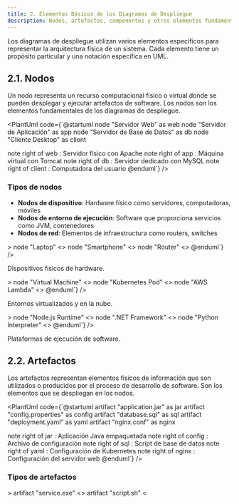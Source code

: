 ```yaml
---
title: 2. Elementos Básicos de los Diagramas de Despliegue
description: Nodos, artefactos, componentes y otros elementos fundamentales en UML
---
```




Los diagramas de despliegue utilizan varios elementos específicos para representar la arquitectura física de un sistema. Cada elemento tiene un propósito particular y una notación específica en UML.

## 2.1. Nodos

Un nodo representa un recurso computacional físico o virtual donde se pueden desplegar y ejecutar artefactos de software. Los nodos son los elementos fundamentales de los diagramas de despliegue.

<PlantUml code={`@startuml
node "Servidor Web" as web
node "Servidor de Aplicación" as app
node "Servidor de Base de Datos" as db
node "Cliente Desktop" as client

note right of web : Servidor físico con Apache
note right of app : Máquina virtual con Tomcat
note right of db : Servidor dedicado con MySQL
note right of client : Computadora del usuario
@enduml`} />

### Tipos de nodos

- **Nodos de dispositivo**: Hardware físico como servidores, computadoras, móviles
- **Nodos de entorno de ejecución**: Software que proporciona servicios como JVM, contenedores
- **Nodos de red**: Elementos de infraestructura como routers, switches

<Tabs>
  <TabItem label="Nodos físicos">
    <PlantUml code={`@startuml
node "Servidor Rack" <<device>>
node "Laptop" <<device>>
node "Smartphone" <<device>>
node "Router" <<device>>
@enduml`} />
    <p>Dispositivos físicos de hardware.</p>
  </TabItem>
  <TabItem label="Nodos virtuales">
    <PlantUml code={`@startuml
node "Docker Container" <<container>>
node "Virtual Machine" <<vm>>
node "Kubernetes Pod" <<pod>>
node "AWS Lambda" <<serverless>>
@enduml`} />
    <p>Entornos virtualizados y en la nube.</p>
  </TabItem>
  <TabItem label="Entornos de ejecución">
    <PlantUml code={`@startuml
node "JVM" <<runtime>>
node "Node.js Runtime" <<runtime>>
node ".NET Framework" <<runtime>>
node "Python Interpreter" <<runtime>>
@enduml`} />
    <p>Plataformas de ejecución de software.</p>
  </TabItem>
</Tabs>

## 2.2. Artefactos

Los artefactos representan elementos físicos de información que son utilizados o producidos por el proceso de desarrollo de software. Son los elementos que se despliegan en los nodos.

<PlantUml code={`@startuml
artifact "application.jar" as jar
artifact "config.properties" as config
artifact "database.sql" as sql
artifact "deployment.yaml" as yaml
artifact "nginx.conf" as nginx

note right of jar : Aplicación Java empaquetada
note right of config : Archivo de configuración
note right of sql : Script de base de datos
note right of yaml : Configuración de Kubernetes
note right of nginx : Configuración del servidor web
@enduml`} />

### Tipos de artefactos

<Tabs>
  <TabItem label="Ejecutables">
    <PlantUml code={`@startuml
artifact "app.jar" <<executable>>
artifact "service.exe" <<executable>>
artifact "script.sh" <<script>>
artifact "app.war" <<web-archive>>
@enduml`} />
    <p>Archivos que pueden ejecutarse directamente.</p>
  </TabItem>
  <TabItem label="Configuración">
    <PlantUml code={`@startuml
artifact "application.yml" <<config>>
artifact "database.properties" <<config>>
artifact "Dockerfile" <<config>>
artifact "docker-compose.yml" <<config>>
@enduml`} />
    <p>Archivos de configuración del sistema.</p>
  </TabItem>
  <TabItem label="Datos">
    <PlantUml code={`@startuml
artifact "schema.sql" <<data>>
artifact "backup.dump" <<data>>
artifact "static-files.zip" <<data>>
artifact "certificates.pem" <<security>>
@enduml`} />
    <p>Archivos de datos y recursos.</p>
  </TabItem>
</Tabs>

## 2.3. Componentes desplegables

Los componentes en diagramas de despliegue representan unidades de software que pueden ser desplegadas independientemente en nodos específicos.

<PlantUml code={`@startuml
node "Servidor de Aplicación" {
  component [API Gateway] as gateway
  component [User Service] as user
  component [Order Service] as order
  component [Payment Service] as payment
}

node "Servidor Web" {
  component [Frontend App] as frontend
  component [Static Files] as static
}

frontend --> gateway : HTTP
gateway --> user : Internal API
gateway --> order : Internal API
gateway --> payment : Internal API
@enduml`} />

### Características de los componentes

- **Independencia**: Pueden desplegarse por separado
- **Encapsulación**: Ocultan su implementación interna
- **Interfaces**: Proporcionan puntos de comunicación claros
- **Reutilización**: Pueden ejecutarse en diferentes nodos

## 2.4. Especificaciones de despliegue

Las especificaciones de despliegue definen la configuración y parámetros necesarios para desplegar artefactos en nodos específicos.

<PlantUml code={`@startuml
node "Production Server" {
  artifact "app.jar"
  component [Spring Boot App]
  
  note as JVMConfig
    JVM Configuration:
    - Xmx: 2048m
    - Xms: 1024m
    - profile: production
  end note
}

node "Database Server" {
  database "PostgreSQL"
  
  note as DBConfig
    Database Configuration:
    - max_connections: 200
    - shared_buffers: 256MB
    - port: 5432
  end note
}
@enduml`} />

## 2.5. Dispositivos y procesadores

Los dispositivos representan nodos físicos con capacidades de procesamiento, mientras que los procesadores son elementos que pueden ejecutar componentes.

<PlantUml code={`@startuml
node "Web Server" <<device>> as webdev {
  component "Intel Xeon" <<processor>>
  component "16GB RAM" <<memory>>
}

node "Database Server" <<device>> as dbdev {
  component "AMD EPYC" <<processor>>
  component "64GB RAM" <<memory>>
  component "SSD Storage" <<storage>>
}

node "Load Balancer" <<device>> as lbdev {
  component "ARM Cortex" <<processor>>
  component "8GB RAM" <<memory>>
}

webdev --> dbdev : Ethernet
lbdev --> webdev : Ethernet
@enduml`} />

### Especificaciones de hardware

- **CPU**: Tipo y velocidad del procesador
- **Memoria**: Cantidad de RAM disponible
- **Almacenamiento**: Tipo y capacidad de disco
- **Red**: Interfaces y ancho de banda

## 2.6. Conexiones de comunicación

Las conexiones representan los enlaces de comunicación entre nodos, mostrando cómo se comunican los diferentes elementos del sistema.

<PlantUml code={`@startuml
node "Cliente" as client
node "Proxy Server" as proxy
node "App Server 1" as app1
node "App Server 2" as app2
node "Database" as db
node "Cache Server" as cache

client --> proxy : HTTPS/443
proxy --> app1 : HTTP/8080
proxy --> app2 : HTTP/8080
app1 --> db : TCP/5432
app2 --> db : TCP/5432
app1 --> cache : TCP/6379
app2 --> cache : TCP/6379

note right of client : SSL/TLS encriptado
note bottom of app1 : Conexión persistente
@enduml`} />

### Tipos de conexiones

<Tabs>
  <TabItem label="Protocolos de red">
    <PlantUml code={`@startuml
node "Client" as c
node "Server" as s

c --> s : HTTP/HTTPS
c --> s : TCP/UDP
c --> s : WebSocket
c --> s : gRPC
@enduml`} />
    <p>Diferentes protocolos de comunicación.</p>
  </TabItem>
  <TabItem label="Conexiones internas">
    <PlantUml code={`@startuml
node "Server" {
  component A
  component B
  A --> B : IPC
  A --> B : Shared Memory
  A --> B : Message Queue
}
@enduml`} />
    <p>Comunicación dentro del mismo nodo.</p>
  </TabItem>
  <TabItem label="Conexiones de red">
    <PlantUml code={`@startuml
cloud "Internet"
node "DMZ" 
node "Internal Network"

Internet --> DMZ : Firewall
DMZ --> "Internal Network" : VPN
@enduml`} />
    <p>Conexiones a través de diferentes redes.</p>
  </TabItem>
</Tabs>

## 2.7. Estereotipos y etiquetas

Los estereotipos proporcionan información adicional sobre el tipo y propósito de los elementos en el diagrama.

<PlantUml code={`@startuml
node "Web Tier" <<web-server>> {
  component [Nginx] <<reverse-proxy>>
  artifact "ssl.cert" <<certificate>>
}

node "App Tier" <<application-server>> {
  component [Spring Boot] <<microservice>>
  artifact "app.jar" <<executable>>
}

node "Data Tier" <<database-server>> {
  database "PostgreSQL" <<relational-db>>
  artifact "backup.sql" <<data-backup>>
}

node "Mobile" <<client-device>> {
  component [Mobile App] <<native-app>>
}

cloud "CDN" <<content-delivery>> {
  artifact "static-assets" <<web-content>>
}
@enduml`} />

## 2.8. Ejemplo integrado

Veamos un ejemplo completo que combina todos los elementos básicos:

<PlantUml code={`@startuml
package "E-commerce Deployment Architecture" {
  
  cloud "Internet" {
    node "User Device" <<client>> {
      component [Web Browser] <<client-app>>
      component [Mobile App] <<native-app>>
    }
  }
  
  package "DMZ" {
    node "Load Balancer" <<hardware>> {
      component [HAProxy] <<load-balancer>>
      artifact "haproxy.cfg" <<config>>
    }
    
    node "Web Server 1" <<vm>> {
      component [Nginx] <<web-server>>
      artifact "nginx.conf" <<config>>
      artifact "ssl.cert" <<certificate>>
    }
    
    node "Web Server 2" <<vm>> {
      component [Nginx] <<web-server>>
      artifact "nginx.conf" <<config>>
      artifact "ssl.cert" <<certificate>>
    }
  }
  
  package "Application Tier" {
    node "App Server 1" <<container>> {
      component [API Gateway] <<microservice>>
      component [User Service] <<microservice>>
      artifact "app1.jar" <<executable>>
      artifact "config.yml" <<config>>
    }
    
    node "App Server 2" <<container>> {
      component [Order Service] <<microservice>>
      component [Payment Service] <<microservice>>
      artifact "app2.jar" <<executable>>
      artifact "config.yml" <<config>>
    }
  }
  
  package "Data Tier" {
    node "Database Primary" <<server>> {
      database "PostgreSQL Master" <<primary-db>>
      artifact "schema.sql" <<data>>
    }
    
    node "Database Replica" <<server>> {
      database "PostgreSQL Slave" <<replica-db>>
      artifact "backup.sql" <<backup>>
    }
    
    node "Cache Server" <<server>> {
      component [Redis] <<cache>>
      artifact "redis.conf" <<config>>
    }
  }
}

' Conexiones
[Web Browser] --> [HAProxy] : HTTPS/443
[Mobile App] --> [HAProxy] : HTTPS/443
[HAProxy] --> [Nginx] : HTTP/80
[Nginx] --> [API Gateway] : HTTP/8080
[API Gateway] --> [User Service] : gRPC
[API Gateway] --> [Order Service] : gRPC
[Order Service] --> [Payment Service] : HTTP
[User Service] --> [PostgreSQL Master] : JDBC/5432
[Order Service] --> [PostgreSQL Master] : JDBC/5432
[PostgreSQL Master] --> [PostgreSQL Slave] : Replication
[User Service] --> [Redis] : TCP/6379
[Order Service] --> [Redis] : TCP/6379

note right of [HAProxy] : Balanceador con SSL termination
note bottom of [PostgreSQL Master] : Base de datos principal con replicación
note right of [Redis] : Cache distribuido para sesiones
@enduml`} />

<Aside type="tip">
  Este ejemplo muestra una arquitectura típica de microservicios con separación clara entre las capas de presentación, aplicación y datos.
</Aside>

Los elementos básicos de los diagramas de despliegue proporcionan un vocabulario completo para modelar infraestructuras complejas. En la siguiente sección, exploraremos las relaciones entre estos elementos y cómo representarlas efectivamente.
